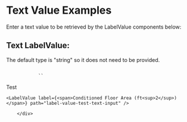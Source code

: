 
<div className="playground-section">
        <h1>Text Value Examples</h1>
        <p> Enter a text value to be retrieved by the LabelValue components below:</p>
        <TextInput path="label-value-test-text-input" />
        <h2>Text LabelValue:</h2>
        <p>The default type is "string" so it does not need to be provided.</p>
        <code>
            `<LabelValue label="Text LabelValue with path prop" path="label-value-test-text-input" />`
        </code>
        <div className="label-value-container">
            <LabelValue label="Text LabelValue with path prop" path="label-value-test-text-input" />
        </div>
        <div>
        Test

    <LabelValue label={<span>Conditioned Floor Area (ft<sup>2</sup>)</span>} path="label-value-test-text-input" />

        </div>
</div>